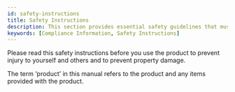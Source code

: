 ```yaml
---
id: safety-instructions
title: Safety Instructions
description: This section provides essential safety guidelines that must be read and followed before installing and using the device.
keywords: [Compliance Information, Safety Instructions]
---
```


Please read this safety instructions before you use the product to prevent injury to yourself and others and to prevent property damage.

The term ‘product’ in this manual refers to the product and any items provided with the product.


<DocumentA />